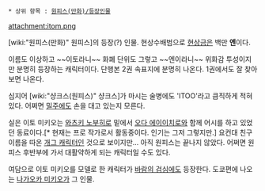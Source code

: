  * 상위 항목 : [[원피스(만화)/등장인물]]

attachment:itom.png

[wiki:"원피스(만화)" 원피스]의 등장(?) 인물. 현상수배범으로 [[현상금]]은 백만 '''엔'''이다.

이름도 이상하고 ~~이토라니~~ 화폐 단위도 그렇고 ~~엔이라니~~ 위화감 투성이지만 분명히 등장하는 캐릭터이다. 단행본 2권 속표지에 분명히 나온다. 1권에서도 잘 찾아보면 나온다. 

심지어 [wiki:"샹크스(원피스)" 샹크스]가 마시는 술병에도 'ITOO'라고 큼직하게 적혀있다. 어쩌면 [[밀주]]에도 손을 대고 있는지 모른다. 

실은 이토 미키오는 [[와츠키 노부히로]] 밑에서 [[오다 에이이치로]]와 함께 어시를 하고 있었던 동료이다.[* 현재는 프로 작가로서 활동중이다. 인기는 그저 그렇지만.] 요컨대 친구 이름을 따온 [[개그 캐릭터]]인 것으로 보이지만... 아직 원피스는 끝나지 않았다. 어쩌면 원피스 후반부에 가서 대활약하게 되는 캐릭터일 수도 있다.

여담으로 이토 미키오를 모델로 한 캐릭터가 [[바람의 검심]]에도 등장한다. 도쿄편에 나오는 [[나가오카 미키오]]가 그 인물.
